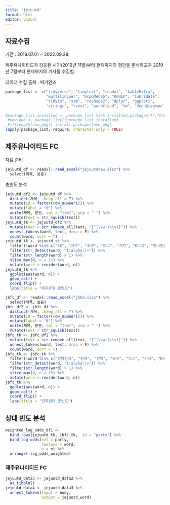 ```yaml
---
title: "jejuutd"
format: html
editor: visual
---
```


## 자료수집

기간 : 2019.07.01 \~ 2022.09.28.

제주유나이티드가 강등된 시기(2019년 11월)부터 현재까지의 평판을 분석하고자 2019년 7월부터 현재까지의 기사를 수집함.

데이터 수집 출처 : 빅카인즈

```r
package_list <- c("tidyverse", "tidytext", "readxl", "kableExtra", 
                  "multilinguer", "RcppMeCab", "KoNLP", "lubridate", 
                  "tidylo", "stm", "reshape2", "dplyr", "ggplot2", 
                  "stringr", "rvest", "wordcloud", "tm", "VennDiagram", "gt")
 
#package_list_installed <- package_list %in% installed.packages()[,"Package"]
 #new_pkg <- package_list[!package_list_installed]
 #if(length(new_pkg)) install.packages(new_pkg)
lapply(package_list, require, character.only = TRUE)
```

## 제주유나이티드 FC

자료 준비

```r
jejuutd_df <- readxl::read_excel("jejuutdnew.xlsx") %>% 
  select(제목, 본문)
```

총빈도 분석

```r
jejuutd_df2 <- jejuutd_df %>% 
  distinct(제목, .keep_all = T) %>% 
  mutate(ID = factor(row_number())) %>% 
  mutate(label = "0") %>%
  unite(제목, 본문, col = "text", sep = " ") %>% 
  mutate(text = str_squish(text))
jejuutd_tk <- jejuutd_df2 %>% 
  mutate(text = str_remove_all(text, "[^(\\w+|\\s)]")) %>%  
  unnest_tokens(word, text, drop = F) %>%
  count(word, sort = T)
jejuutd_tk <- jejuutd_tk %>% 
  filter(!word %in% c("SK", "제주", "축구", "리그", "기자", "K리그", "하나원큐","프로축구","fc")) %>% 
  filter(str_detect(word, "[:alpha:]+")) %>%
  filter(str_length(word) > 1) %>%
  slice_max(n, n = 15) %>% 
  mutate(word = reorder(word, n))
jejuutd_tk %>%
  ggplot(aes(word, n)) +
  geom_col() +
  coord_flip() +
  labs(title = "제주UTD 총빈도")
```

```r
jbfc_df <- readxl::read_excel("jbhd.xlsx") %>% 
  select(제목, 본문)
jbfc_df2 <- jbfc_df %>% 
  distinct(제목, .keep_all = T) %>% 
  mutate(ID = factor(row_number())) %>% 
  mutate(label = "0") %>%
  unite(제목, 본문, col = "text", sep = " ") %>% 
  mutate(text = str_squish(text))
jbfc_tk <- jbfc_df2 %>% 
  mutate(text = str_remove_all(text, "[^(\\w+|\\s)]")) %>%  
  unnest_tokens(word, text, drop = F) %>%
  count(word, sort = T)
jbfc_tk <- jbfc_tk %>% 
  filter(!word %in% c("전북현대", "현대", "전북", "축구", "리그", "기자", "K리그", "하나원큐","프로축구","fc")) %>% 
  filter(str_detect(word, "[:alpha:]+")) %>%
  filter(str_length(word) > 1) %>%
  slice_max(n, n = 15) %>% 
  mutate(word = reorder(word, n))
jbfc_tk %>%
  ggplot(aes(word, n)) +
  geom_col() +
  coord_flip() +
  labs(title = "전북현대 총빈도")
```

## 상대 빈도 분석

```r
weighted_log_odds_df1 <-
  bind_rows(jejuutd_tk, jbfc_tk, .id = "party") %>% 
  bind_log_odds(set = party,
                feature = word, 
                n = n) %>% 
  arrange(-log_odds_weighted)
```

### 제주유나이티드 FC

```r
jejuutd_data3 <- jejuutd_data2 %>%
  as_tibble()
jejuutd_data4 <- jejuutd_data3 %>%
  unnest_tokens(input = body,
                output = jejuutd_word)
```
